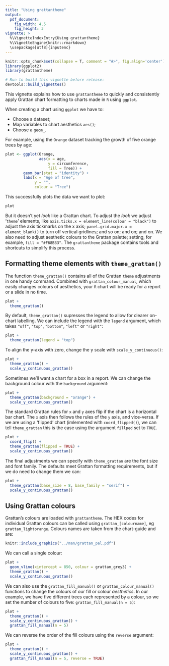 ```yaml
---
title: "Using grattantheme"
output:
  pdf_document:
    fig_width: 4.5
    fig_height: 3
vignette: >
  %\VignetteIndexEntry{Using grattantheme}
  %\VignetteEngine{knitr::rmarkdown}
  \usepackage[utf8]{inputenc}
---
```


```r
knitr::opts_chunk$set(collapse = T, comment = "#>", fig.align='center')
library(ggplot2)
library(grattantheme)
```


```r
# Run to build this vignette before release:
devtools::build_vignettes()
```

This vignette explains how to use `grattantheme` to quickly and consistently apply Grattan chart formatting to charts made in `R` using `ggplot`.

When creating a chart using `ggplot` we have to:

* Choose a dataset;
* Map variables to chart aesthetics `aes()`;
* Choose a `geom_`.

For example, using the `Orange` dataset tracking the growth of five orange trees by age:

```r
plot <- ggplot(Orange,
               aes(x = age,
                   y = circumference,
                   fill = Tree)) +
        geom_bar(stat = "identity") +
        labs(x = "Age of tree",
             y = "",
             colour = "Tree")
```

This successfully plots the data we want to plot:

```r
plot
```

But it doesn't yet _look_ like a Grattan chart. To adjust the _look_ we adjust '`theme`' elements, like `axis.ticks.x = element_line(colour = "black")` to adjust the axis tickmarks on the x axis; `panel.grid.major.x = element_blank()` to turn off vertical gridlines; and so on; and on; and on. We also need to adjust aesthetic colours to the Grattan palette; setting, for example, `fill = "#F68B33"`. The `grattantheme` package contains tools and shortcuts to simplify this process.


\newpage 
## Formatting theme elements with `theme_grattan()`

The function `theme_grattan()` contains all of the Grattan `theme` adjustments in one handy command. Combined with `grattan_colour_manual`, which easily changes colours of aesthetics, your `R` chart will be ready for a report or a slide in no time.


```r
plot + 
  theme_grattan()
```

By default, `theme_grattan()` supresses the legend to allow for clearer on-chart labelling. We can include the legend with the `legend` argument, which takes `"off"`, `"top"`, `"bottom"`, `"left"` or `"right"`:

```r
plot + 
  theme_grattan(legend = "top")
```

To align the y-axis with zero, change the y scale with `scale_y_continuous()`:

```r
plot + 
  theme_grattan() +
  scale_y_continuous_grattan()
```


Sometimes we'll want a chart for a box in a report. We can change the background colour with the `background` argument:

```r
plot + 
  theme_grattan(background = "orange") +
  scale_y_continuous_grattan()
```


The standard Grattan rules for `x` and `y` axes flip if the chart is a horizontal bar chart. The `x` axis then follows the rules of the `y` axis, and vice-versa. If we are using a 'flipped' chart (imlemented with `coord_flipped()`), we can tell `theme_grattan` this is the case using the argument `fillped` set to `TRUE`.

```r
plot + 
  coord_flip() +
  theme_grattan(flipped = TRUE) +
  scale_y_continuous_grattan()
```


The final adjustments we can specify with `theme_grattan` are the font size and font family. The defaults meet Grattan formatting requirements, but if we do need to change them we can:

```r

plot + 
  theme_grattan(base_size = 8, base_family = "serif") +
  scale_y_continuous_grattan()

```


\newpage
## Using Grattan colours

Grattan's colours are loaded with `grattantheme`. The HEX codes for individual Grattan colours can be called using `grattan_[colourname]`, eg `grattan_lightorange`. Colours names are taken from the chart-guide and are:

```r
knitr::include_graphics("../man/grattan_pal.pdf")
```

We can call a single colour:

```r
plot + 
  geom_vline(xintercept = 850, colour = grattan_grey3) +
  theme_grattan() +
  scale_y_continuous_grattan()

```


We can also use the `grattan_fill_manual()` or `grattan_colour_manual()` functions to change the colours of our fill or colour _aesthetics_. In our example, we have five different trees each represented by a colour, so we set the number of colours to five: `grattan_fill_manual(n = 5)`:

```r
plot + 
  theme_grattan() +
  scale_y_continuous_grattan() +
  grattan_fill_manual(n = 5)

```

We can reverse the order of the fill colours using the `reverse` argument:

```r
plot + 
  theme_grattan() +
  scale_y_continuous_grattan() +
  grattan_fill_manual(n = 5, reverse = TRUE)

```

